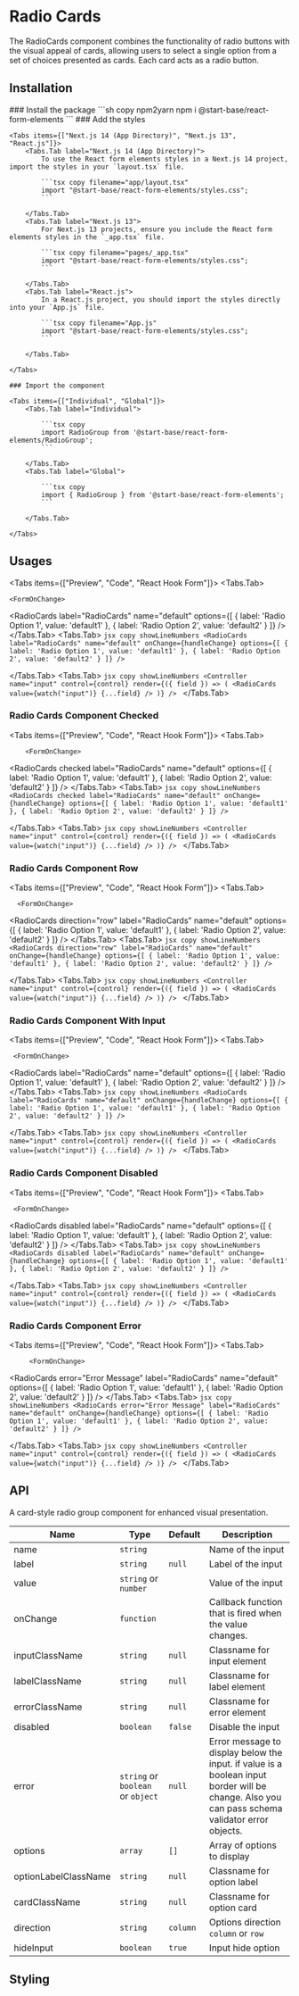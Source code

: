 
# Radio Cards

The RadioCards component combines the functionality of radio buttons with the visual appeal of cards, allowing users to select a single option from a set of choices presented as cards. Each card acts as a radio button.

## Installation

<Steps>
    ### Install the package
    ```sh copy npm2yarn
    npm i @start-base/react-form-elements
    ```
    ### Add the styles

    <Tabs items={["Next.js 14 (App Directory)", "Next.js 13", "React.js"]}>
        <Tabs.Tab label="Next.js 14 (App Directory)">
            To use the React form elements styles in a Next.js 14 project, import the styles in your `layout.tsx` file.

            ```tsx copy filename="app/layout.tsx"
            import "@start-base/react-form-elements/styles.css";
            ```

        </Tabs.Tab>
        <Tabs.Tab label="Next.js 13">
            For Next.js 13 projects, ensure you include the React form elements styles in the `_app.tsx` file.

            ```tsx copy filename="pages/_app.tsx"
            import "@start-base/react-form-elements/styles.css";
            ```

        </Tabs.Tab>
        <Tabs.Tab label="React.js">
            In a React.js project, you should import the styles directly into your `App.js` file.

            ```tsx copy filename="App.js"
            import "@start-base/react-form-elements/styles.css";
            ```

        </Tabs.Tab>

    </Tabs>

    ### Import the component

    <Tabs items={["Individual", "Global"]}>
        <Tabs.Tab label="Individual">

            ```tsx copy
            import RadioGroup from '@start-base/react-form-elements/RadioGroup';
            ```

        </Tabs.Tab>
        <Tabs.Tab label="Global">

            ```tsx copy
            import { RadioGroup } from '@start-base/react-form-elements';
            ```

        </Tabs.Tab>

    </Tabs>

</Steps>

## Usages

<Tabs items={["Preview", "Code", "React Hook Form"]}>
  <Tabs.Tab>
  <Preview height="200px">
   
    <FormOnChange>
   <RadioCards
      label="RadioCards"
      name="default"
      options={[
        {
          label: 'Radio Option 1',
          value: 'default1'
        },
        {
          label: 'Radio Option 2',
          value: 'default2'
        }
      ]}
    />
  </FormOnChange>
  </Preview>
  </Tabs.Tab>
  <Tabs.Tab>
    ```jsx copy showLineNumbers
    <RadioCards
      label="RadioCards"
      name="default"
      onChange={handleChange}
      options={[
        {
          label: 'Radio Option 1',
          value: 'default1'
        },
        {
          label: 'Radio Option 2',
          value: 'default2'
        }
      ]}
    />
    ```

  </Tabs.Tab>
  <Tabs.Tab>
    ```jsx copy showLineNumbers
    <Controller
        name="input"
        control={control}
        render={({ field }) => (
          <RadioCards
            value={watch("input")}
            {...field}
          />
        )}
    />
    ```
  </Tabs.Tab>
</Tabs>

### Radio Cards Component Checked

<Tabs items={["Preview", "Code", "React Hook Form"]}>
  <Tabs.Tab>
  <Preview height="200px">
  
        <FormOnChange>
   <RadioCards
      checked
      label="RadioCards"
      name="default"
      options={[
        {
          label: 'Radio Option 1',
          value: 'default1'
        },
        {
          label: 'Radio Option 2',
          value: 'default2'
        }
      ]}
    />
  </FormOnChange>
  </Preview>
  </Tabs.Tab>
  <Tabs.Tab>
    ```jsx copy showLineNumbers
    <RadioCards
      checked
      label="RadioCards"
      name="default"
      onChange={handleChange}
      options={[
        {
          label: 'Radio Option 1',
          value: 'default1'
        },
        {
          label: 'Radio Option 2',
          value: 'default2'
        }
      ]}
    />
    ```

  </Tabs.Tab>
  <Tabs.Tab>
    ```jsx copy showLineNumbers
    <Controller
        name="input"
        control={control}
        render={({ field }) => (
          <RadioCards
            value={watch("input")}
            {...field}
          />
        )}
    />
    ```
  </Tabs.Tab>
</Tabs>

### Radio Cards Component Row

<Tabs items={["Preview", "Code", "React Hook Form"]}>
  <Tabs.Tab>
  <Preview height="200px">
   
      <FormOnChange>
   <RadioCards
      direction="row"
      label="RadioCards"
      name="default"
      options={[
        {
          label: 'Radio Option 1',
          value: 'default1'
        },
        {
          label: 'Radio Option 2',
          value: 'default2'
        }
      ]}
    />
  </FormOnChange>
  </Preview>
  </Tabs.Tab>
  <Tabs.Tab>
    ```jsx copy showLineNumbers
    <RadioCards
      direction="row"
      label="RadioCards"
      name="default"
      onChange={handleChange}
      options={[
        {
          label: 'Radio Option 1',
          value: 'default1'
        },
        {
          label: 'Radio Option 2',
          value: 'default2'
        }
      ]}
    />
    ```

  </Tabs.Tab>
  <Tabs.Tab>
    ```jsx copy showLineNumbers
    <Controller
        name="input"
        control={control}
        render={({ field }) => (
          <RadioCards
            value={watch("input")}
            {...field}
          />
        )}
    />
    ```
  </Tabs.Tab>
</Tabs>

### Radio Cards Component With Input

<Tabs items={["Preview", "Code", "React Hook Form"]}>
  <Tabs.Tab>
  <Preview height="200px">
   
     <FormOnChange>
  <RadioCards
      label="RadioCards"
      name="default"
      options={[
        {
          label: 'Radio Option 1',
          value: 'default1'
        },
        {
          label: 'Radio Option 2',
          value: 'default2'
        }
      ]}
    />
  </FormOnChange>
  </Preview>
  </Tabs.Tab>
  <Tabs.Tab>
    ```jsx copy showLineNumbers
    <RadioCards
      label="RadioCards"
      name="default"
      onChange={handleChange}
      options={[
        {
          label: 'Radio Option 1',
          value: 'default1'
        },
        {
          label: 'Radio Option 2',
          value: 'default2'
        }
      ]}
    />
    ```

  </Tabs.Tab>
  <Tabs.Tab>
    ```jsx copy showLineNumbers
    <Controller
        name="input"
        control={control}
        render={({ field }) => (
          <RadioCards
            value={watch("input")}
            {...field}
          />
        )}
    />
    ```
  </Tabs.Tab>
</Tabs>

### Radio Cards Component Disabled

<Tabs items={["Preview", "Code", "React Hook Form"]}>
  <Tabs.Tab>
  <Preview height="200px">
   
     <FormOnChange>
   <RadioCards
      disabled
      label="RadioCards"
      name="default"
      options={[
        {
          label: 'Radio Option 1',
          value: 'default1'
        },
        {
          label: 'Radio Option 2',
          value: 'default2'
        }
      ]}
    />
  </FormOnChange>
  </Preview>
  </Tabs.Tab>
  <Tabs.Tab>
    ```jsx copy showLineNumbers
    <RadioCards
      disabled
      label="RadioCards"
      name="default"
      onChange={handleChange}
      options={[
        {
          label: 'Radio Option 1',
          value: 'default1'
        },
        {
          label: 'Radio Option 2',
          value: 'default2'
        }
      ]}
    />
    ```

  </Tabs.Tab>
  <Tabs.Tab>
    ```jsx copy showLineNumbers
    <Controller
        name="input"
        control={control}
        render={({ field }) => (
          <RadioCards
            value={watch("input")}
            {...field}
          />
        )}
    />
    ```
  </Tabs.Tab>
</Tabs>

### Radio Cards Component Error

<Tabs items={["Preview", "Code", "React Hook Form"]}>
  <Tabs.Tab>
  <Preview height="200px">
   
         <FormOnChange>
   <RadioCards
      error="Error Message"
      label="RadioCards"
      name="default"
      options={[
        {
          label: 'Radio Option 1',
          value: 'default1'
        },
        {
          label: 'Radio Option 2',
          value: 'default2'
        }
      ]}
    />
  </FormOnChange>
  </Preview>
  </Tabs.Tab>
  <Tabs.Tab>
    ```jsx copy showLineNumbers
    <RadioCards
      error="Error Message"
      label="RadioCards"
      name="default"
      onChange={handleChange}
      options={[
        {
          label: 'Radio Option 1',
          value: 'default1'
        },
        {
          label: 'Radio Option 2',
          value: 'default2'
        }
      ]}
    />
    ```

  </Tabs.Tab>
  <Tabs.Tab>
    ```jsx copy showLineNumbers
    <Controller
        name="input"
        control={control}
        render={({ field }) => (
          <RadioCards
            value={watch("input")}
            {...field}
          />
        )}
    />
    ```
  </Tabs.Tab>
</Tabs>

## API

A card-style radio group component for enhanced visual presentation.

| Name                 | Type                              | Default  | Description                                                                                                                                    |
| -------------------- | --------------------------------- | -------- | ---------------------------------------------------------------------------------------------------------------------------------------------- |
| name                 | `string`                          |          | Name of the input                                                                                                                              |
| label                | `string`                          | `null`   | Label of the input                                                                                                                             |
| value                | `string` or `number`              |          | Value of the input                                                                                                                             |
| onChange             | `function`                        |          | Callback function that is fired when the value changes.                                                                                        |
| inputClassName       | `string`                          | `null`   | Classname for input element                                                                                                                    |
| labelClassName       | `string`                          | `null`   | Classname for label element                                                                                                                    |
| errorClassName       | `string`                          | `null`   | Classname for error element                                                                                                                    |
| disabled             | `boolean`                         | `false`  | Disable the input                                                                                                                              |
| error                | `string` or `boolean` or `object` | `null`   | Error message to display below the input. if value is a boolean input border will be change. Also you can pass schema validator error objects. |
| options              | `array`                           | `[]`     | Array of options to display                                                                                                                    |
| optionLabelClassName | `string`                          | `null`   | Classname for option label                                                                                                                     |
| cardClassName        | `string`                          | `null`   | Classname for option card                                                                                                                      |
| direction            | `string`                          | `column` | Options direction `column` or `row`                                                                                                            |
| hideInput            | `boolean`                         | `true`   | Input hide option                                                                                                                              |

## Styling

